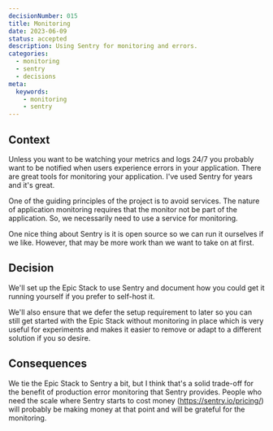 ```yaml
---
decisionNumber: 015
title: Monitoring
date: 2023-06-09 
status: accepted
description: Using Sentry for monitoring and errors.
categories:
  - monitoring
  - sentry
  - decisions
meta:
  keywords:
    - monitoring
    - sentry
---
```


## Context

Unless you want to be watching your metrics and logs 24/7 you probably want to
be notified when users experience errors in your application. There are great
tools for monitoring your application. I've used Sentry for years and it's
great.

One of the guiding principles of the project is to avoid services. The nature of
application monitoring requires that the monitor not be part of the application.
So, we necessarily need to use a service for monitoring.

One nice thing about Sentry is it is open source so we can run it ourselves if
we like. However, that may be more work than we want to take on at first.

## Decision

We'll set up the Epic Stack to use Sentry and document how you could get it
running yourself if you prefer to self-host it.

We'll also ensure that we defer the setup requirement to later so you can still
get started with the Epic Stack without monitoring in place which is very useful
for experiments and makes it easier to remove or adapt to a different solution
if you so desire.

## Consequences

We tie the Epic Stack to Sentry a bit, but I think that's a solid trade-off for
the benefit of production error monitoring that Sentry provides. People who need
the scale where Sentry starts to cost money (https://sentry.io/pricing/) will
probably be making money at that point and will be grateful for the monitoring.
